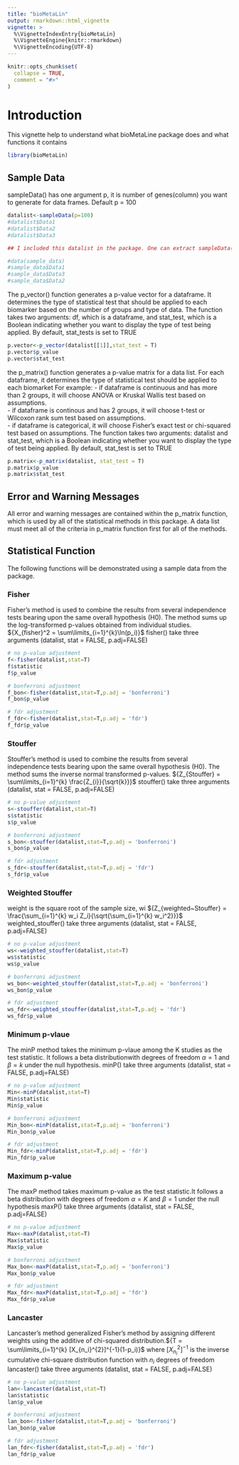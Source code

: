 ```yaml
---
title: "bioMetaLin"
output: rmarkdown::html_vignette
vignette: >
  %\VignetteIndexEntry{bioMetaLin}
  %\VignetteEngine{knitr::rmarkdown}
  %\VignetteEncoding{UTF-8}
---
```


```r
knitr::opts_chunk$set(
  collapse = TRUE,
  comment = "#>"
)
```

# Introduction
This vignette help to understand what bioMetaLine package does and what functions it contains
```r
library(bioMetaLin)
```


## Sample Data
sampleData() has one argument p, it is number of genes(column) you want to generate for data frames. Default p = 100
```r
datalist<-sampleData(p=100) 
#datalist$Data1 
#datalist$Data2
#datalist$Data3

## I included this datalist in the package. One can extract sampleData(p=100) using data function. 

#data(sample_data)
#sample_data$Data1
#sample_data$Data3
#sample_data$Data2
```

The p_vector() function generates a p-value vector for a dataframe. It determines the type of statistical test that should be applied to each biomarker based on the number of groups and type of data. 
The function takes two arguments: df, which is a dataframe, and stat_test, which is a Boolean indicating whether you want to display the type of test being applied. By default, stat_tests is set to TRUE

```r
p.vector<-p_vector(datalist[[1]],stat_test = T)
p.vector$p_value
p.vector$stat_test
```


the p_matrix() function generates a p-value matrix for a data list. For each dataframe, it determines the type of statistical test should be applied to each biomarket 
For example: 
- if dataframe is continuous and has more than 2 groups, it will choose ANOVA or Kruskal Wallis test based on assumptions.  
- if dataframe is continous and has 2 groups, it will choose t-test or Wilcoxon rank sum test based on assumptions.  
- if dataframe is categorical, it will choose Fisher's exact test or chi-squared test based on assumptions.
The function takes two arguments: datalist and stat_test, which is a Boolean indicating whether you want to display the type of test being applied. By default, stat_test is set to TRUE
```r
p.matrix<-p_matrix(datalist, stat_test = T)
p.matrix$p_value
p.matrix$stat_test
```
## Error and Warning Messages
All error and warning messages are contained within the p_matrix function, which is used by all of the statistical methods in this package. A data list must meet all of the criteria in p_matrix function first for all of the methods. 

## Statistical Function 
The following functions will be demonstrated using a sample data from the package.


### Fisher
Fisher's method is used to combine the results from several independence tests bearing upon the same overall hypothesis (H0). The method sums up the log-transformed p-values obtained from individual studies.
${X_{fisher}^2 = \sum\limits_{i=1}^{k}\ln(p_i)}$
fisher() take three arguments (datalist, stat = FALSE, p.adj=FALSE) 
```r
# no p-value adjustment
f<-fisher(datalist,stat=T)
f$statistic
f$p_value
```

```r
# bonferroni adjustment
f_bon<-fisher(datalist,stat=T,p.adj = 'bonferroni')
f_bon$p_value
```

```r
# fdr adjustment
f_fdr<-fisher(datalist,stat=T,p.adj = 'fdr')
f_fdr$p_value
```

### Stouffer
Stouffer's method is used to combine the results from several independence tests bearing upon the same overall hypothesis (H0). The method sums the inverse normal transformed p-values.
${Z_{Stouffer} = \sum\limits_{i=1}^{k} \frac{Z_{i}}{\sqrt{k}}}$
stouffer() take three arguments (datalist, stat = FALSE, p.adj=FALSE) 
```r
# no p-value adjustment
s<-stouffer(datalist,stat=T)
s$statistic
s$p_value
```

```r
# bonferroni adjustment
s_bon<-stouffer(datalist,stat=T,p.adj = 'bonferroni')
s_bon$p_value
```

```r
# fdr adjustment
s_fdr<-stouffer(datalist,stat=T,p.adj = 'fdr')
s_fdr$p_value
```


### Weighted Stouffer
weight is the square root of the sample size, wi
${Z_{weighted~Stouffer} = \frac{\sum_{i=1}^{k} w_i Z_i}{\sqrt{\sum_{i=1}^{k} w_i^2}}}$
weighted_stouffer() take three arguments (datalist, stat = FALSE, p.adj=FALSE) 
```r
# no p-value adjustment
ws<-weighted_stouffer(datalist,stat=T)
ws$statistic
ws$p_value
```

```r
# bonferroni adjustment
ws_bon<-weighted_stouffer(datalist,stat=T,p.adj = 'bonferroni')
ws_bon$p_value
```

```r
# fdr adjustment
ws_fdr<-weighted_stouffer(datalist,stat=T,p.adj = 'fdr')
ws_fdr$p_value
```

### Minimum p-vlaue
The minP method takes the minimum p-vlaue among the K studies as the test statistic.
It follows a beta distributionwith degrees of freedom  ${\alpha = 1}$ and ${\beta = k}$ under the null hypothesis.
minP() take three arguments (datalist, stat = FALSE, p.adj=FALSE) 
```r
# no p-value adjustment
Min<-minP(datalist,stat=T)
Min$statistic
Min$p_value
```

```r
# bonferroni adjustment
Min_bon<-minP(datalist,stat=T,p.adj = 'bonferroni')
Min_bon$p_value
```

```r
# fdr adjustment
Min_fdr<-minP(datalist,stat=T,p.adj = 'fdr')
Min_fdr$p_value
```


### Maximum p-value 
The maxP method takes maximum p-value as the test statistic.It follows a beta distribution with degrees of freedom ${\alpha = K}$ and ${\beta = 1}$ under the null hypothesis
maxP() take three arguments (datalist, stat = FALSE, p.adj=FALSE) 
```r
# no p-value adjustment
Max<-maxP(datalist,stat=T)
Max$statistic
Max$p_value
```

```r
# bonferroni adjustment
Max_bon<-maxP(datalist,stat=T,p.adj = 'bonferroni')
Max_bon$p_value
```

```r
# fdr adjustment
Max_fdr<-maxP(datalist,stat=T,p.adj = 'fdr')
Max_fdr$p_value
```

### Lancaster
Lancaster's method generalized Fisher's method by assigning different weights using the additive of chi-squared distribution.${T = \sum\limits_{i=1}^{k} [X_{n_i}^{2}]^{-1}(1-p_i)}$ where ${[X_{n_i}^{2}]^{-1}}$ is the inverse cumulative chi-square distribution function with $n_{i}$ degrees of freedom
lancaster() take three arguments (datalist, stat = FALSE, p.adj=FALSE) 
```r
# no p-value adjustment
lan<-lancaster(datalist,stat=T)
lan$statistic
lan$p_value
```

```r
# bonferroni adjustment
lan_bon<-fisher(datalist,stat=T,p.adj = 'bonferroni')
lan_bon$p_value
```

```r
# fdr adjustment
lan_fdr<-fisher(datalist,stat=T,p.adj = 'fdr')
lan_fdr$p_value
```


